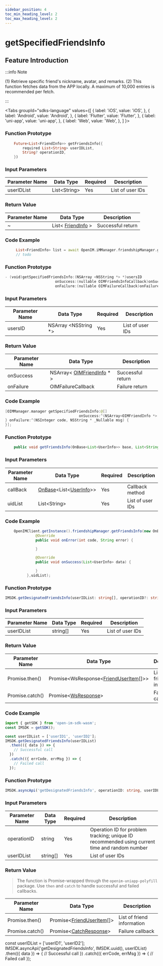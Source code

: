 ```yaml
---
sidebar_position: 4
toc_min_heading_level: 2
toc_max_heading_level: 2
---
```


# getSpecifiedFriendsInfo

## Feature Introduction

:::info Note

(1) Retrieve specific friend's nickname, avatar, and remarks.
(2) This function fetches data from the APP locally. A maximum of 10,000 entries is recommended per fetch.

:::

<Tabs
groupId="sdks-language"
values={[
{ label: 'iOS', value: 'iOS', },
{ label: 'Android', value: 'Android', },
{ label: 'Flutter', value: 'Flutter', },
{ label: 'uni-app', value: 'uni-app', },
{ label: 'Web', value: 'Web', },
]
}>

<TabItem value="Flutter">

### Function Prototype

```dart showLineNumbers
    Future<List<FriendInfo>> getFriendsInfo({
        required List<String> userIDList,
        String? operationID,
    })
```

### Input Parameters

| Parameter Name | Data Type     | Required | Description     |
| -------------- | ------------- | -------- | --------------- |
| userIDList     | List<String\> | Yes      | List of user IDs |

### Return Value

| Parameter Name | Data Type                                       | Description |
| -------------- | ----------------------------------------------- | ----------- |
| ~              | List< [FriendInfo](/class/friend/friendInfo.mdx) > | Successful return |

### Code Example

```dart showLineNumbers
     List<FriendInfo> list = await OpenIM.iMManager.friendshipManager.getFriendsInfo(userIDList: []);
     // todo
```

</TabItem>

<TabItem value="iOS">

### Function Prototype

```swift showLineNumbers
- (void)getSpecifiedFriendsInfo:(NSArray <NSString *> *)usersID
                       onSuccess:(nullable OIMFriendsInfoCallback)onSuccess
                       onFailure:(nullable OIMFailureCallback)onFailure;
```

### Input Parameters

| Parameter Name | Data Type            | Required | Description     |
| -------------- | --------------------- | -------- | --------------- |
| usersID        | NSArray <NSString \*> | Yes      | List of user IDs |

### Return Value

| Parameter Name | Data Type                                                       | Description |
| -------------- | --------------------------------------------------------------- | ----------- |
| onSuccess      | NSArray< [OIMFriendInfo](/class/friend/friendInfo.mdx) \* > | Successful return |
| onFailure      | OIMFailureCallback                                              | Failure return |

### Code Example

```swift showLineNumbers
[OIMManager.manager getSpecifiedFriendsInfo:@[]
                                  onSuccess:^(NSArray<OIMFriendInfo *> * _Nullable userInfos) {
} onFailure:^(NSInteger code, NSString * _Nullable msg) {
}];
```

</TabItem>

<TabItem value="Android">

### Function Prototype

```java showLineNumbers
    public void getFriendsInfo(OnBase<List<UserInfo>> base, List<String> uidList)
```

### Input Parameters

| Parameter Name | Data Type                                                                | Required | Description    |
| -------------- | ------------------------------------------------------------------------- | -------- | -------------- |
| callBack       | [OnBase](/callback/onBase.mdx)<List<[UserInfo](/class/user/userInfo.mdx)>> | Yes      | Callback method |
| uidList        | List<String\>                                                             | Yes      | List of user IDs |

### Code Example

```java showLineNumbers
    OpenIMClient.getInstance().friendshipManager.getFriendsInfo(new OnBase<List<UserInfo>>() {
              @Override
              public void onError(int code, String error) {

              }

              @Override
              public void onSuccess(List<UserInfo> data) {

              }
          },uidList);
```
</TabItem>

<TabItem value="Web">

### Function Prototype

```ts showLineNumbers
IMSDK.getDesignatedFriendsInfo(userIDList: string[], operationID?: string): Promise<WsResponse<FriendUserItem[]>>
```

### Input Parameters

| Parameter Name | Data Type | Required | Description     |
| -------------- | -------- | -------- | --------------- |
| userIDList     | string[] | Yes      | List of user IDs |

### Return Value

| Parameter Name        | Data Type                                                                   | Description  |
| --------------- | ---------------------------------------------------------------------------- | ------------ |
| Promise.then()  | Promise<WsResponse<[FriendUserItem](/class/friend/friendInfo.mdx)[]>\> | List of friend information |
| Promise.catch() | Promise<[WsResponse](/class/response.mdx)\>                           | Failure callback |

### Code Example

```js showLineNumbers
import { getSDK } from 'open-im-sdk-wasm';
const IMSDK = getSDK();

const userIDList = ['userID1', 'userID2'];
IMSDK.getDesignatedFriendsInfo(userIDList)
  .then(({ data }) => {
    // Successful call
  })
  .catch(({ errCode, errMsg }) => {
    // Failed call
  });
```

</TabItem>

<TabItem value="uni-app">

### Function Prototype

```ts showLineNumbers
IMSDK.asyncApi('getDesignatedFriendsInfo', operationID: string, userIDList: string[]): Promise<FriendUserItem[]>
```

### Input Parameters

| Parameter Name | Data Type | Required | Description                                         |
| -------------- | -------- | -------- | --------------------------------------------------- |
| operationID    | string   | Yes      | Operation ID for problem tracking; unique ID recommended using current time and random number |
| userIDList     | string[] | Yes      | List of user IDs                                    |

### Return Value

> The function is Promise-wrapped through the `openim-uniapp-polyfill` package. Use `then` and `catch` to handle successful and failed callbacks.

| Parameter Name        | Data Type                                                            | Description  |
| --------------- | ------------------------------------------------------------------- | ------------ |
| Promise.then()  | Promise<[FriendUserItem](/class/friend/friendInfo.mdx)[]\> | List of friend information |
| Promise.catch() | Promise<[CatchResponse](/class/response.mdx)\>             | Failure callback |


const userIDList = ['userID1', 'userID2'];
IMSDK.asyncApi('getDesignatedFriendsInfo', IMSDK.uuid(), userIDList)
  .then(({ data }) => {
    // Successful call
  })
  .catch(({ errCode, errMsg }) => {
    // Failed call
  });
